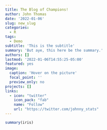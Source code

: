 ```yaml
---
title: The Blog of Champions!
author: John Thomas
date: '2022-01-06'
slug: new_slug
categories:
  - R
tags:
  - Demo
subtitle: 'This is the subtitle'
summary: 'But aye, this here be the summary.'
authors: []
lastmod: '2022-01-06T14:55:25-05:00'
featured: yes
image:
  caption: 'Hover on the picture'
  focal_point: ''
  preview_only: no
projects: []
links:
  - icon: "twitter"
    icon_pack: "fab"
    name: "Follow"
    url: "https://twitter.com/johnny_stats"
---
```


```r
summary(iris)
```

